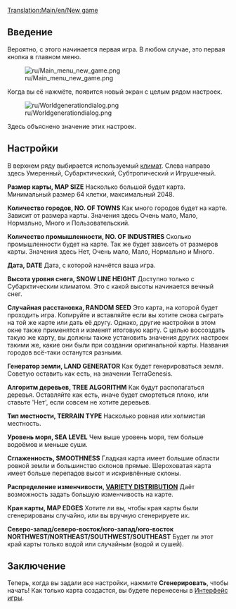 {{ru/Необходимо сделать|сменить картинки, поправить ссылки после перевода соответствующих страниц}}
[[Translation:Main/en/New game]]{{en/-}}
== Введение ==
Вероятно, с этого начинается первая игра. В любом случае, это первая кнопка в главном меню.

[[File:ru/Main menu new game.png]]

Когда вы её нажмёте, появится новый экран с целым рядом настроек.

[[File:ru/Worldgenerationdialog.png]]

Здесь объяснено значение этих настроек.

== Настройки ==

В верхнем ряду выбирается используемый [[Main/ru/Климат|климат]]. Слева направо здесь Умеренный, Субарктический, Субтропический и Игрушечный.

'''Размер карты, MAP SIZE'''
Насколько большой будет карта. Минимальный размер 64 клетки, максимальный 2048.

'''Количество городов, NO. OF TOWNS'''
Как много городов будет на карте. Зависит от размера карты. Значения здесь Очень мало, Мало, Нормально, Много и Пользовательский.

'''Количество промышленности, NO. OF INDUSTRIES'''
Сколько промышленности будет на карте. Так же будет зависеть от размеров карты. Значения здесь Нет, Очень мало, Мало, Нормально и Много.

'''Дата, DATE'''
Дата, с которой начнётся ваша игра.

'''Высота уровня снега, SNOW LINE HEIGHT'''
Доступно только с Субарктическим климатом. Это с какой высоты начинается вечный снег.

'''Случайная расстановка, RANDOM SEED'''
Это карта, на которой будет проходить игра. Копируйте и вставляйте если вы хотите снова сыграть на той же карте или дать её другу. Однако, другие настройки в этом окне также применятся и изменят итоговую карту. С целью воссоздать такую же карту, вы должны также установить значения других настроек такими же, какие они были при создании оригинальной карты. Названия городов всё-таки останутся разными.

'''Генератор земли, LAND GENERATOR'''
Как будет генерироваться земля. Советую оставить как есть, на значении TerraGenesis.

'''Алгоритм деревьев, TREE ALGORITHM'''
Как будут располагаться деревья. Оставляйте как есть, иначе будет смортеться плохо, или ставьте 'Нет', если совсем не хотите деревьев.

'''Тип местности, TERRAIN TYPE'''
Насколько ровная или холмистая местность.

'''Уровень моря, SEA LEVEL'''
Чем выше уровень моря, тем больше водоёмов и меньше суши.

'''Сглаженность, SMOOTHNESS'''
Гладкая карта имеет большие области ровной земли и большинство склонов прямые. Шероховатая карта имеет больше перепадов высот и искривлённые склоны.

'''Распределение изменчивости, [[Main/en/Variety distribution|VARIETY DISTRIBUTION]]'''
Даёт возможность задать большую изменчивость на карте.

'''Края карты, MAP EDGES'''
Хотите ли вы, чтобы края карты были сгенерированы случайно, или вы вручную сгенерируете их.

'''Северо-запад/северо-восток/юго-запад/юго-восток NORTHWEST/NORTHEAST/SOUTHWEST/SOUTHEAST'''
Будет ли этот край карты только водой или случайным (водой и сушей).

== Заключение ==
Теперь, когда вы задали все настройки, нажмите '''Сгенерировать''', чтобы начать! Как только карта создастся, вы будете перенесены в [[Main/ru/Интерфейс игры|Интерфейс игры]].